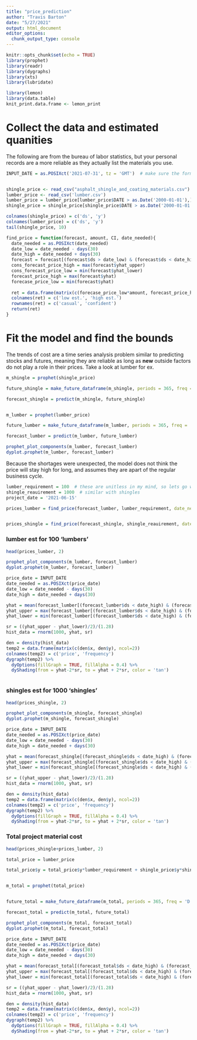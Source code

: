 ```yaml
---
title: "price_prediction"
author: "Travis Barton"
date: "5/27/2021"
output: html_document
editor_options: 
  chunk_output_type: console
---
```


```r
knitr::opts_chunk$set(echo = TRUE)
library(prophet)
library(readr)
library(dygraphs)
library(xts)
library(lubridate)

library(lemon)
library(data.table)
knit_print.data.frame <- lemon_print
```

# Collect the data and estimated quanities

The following are from the bureau of labor statistics, but your personal records are a more reliable as they actually list the materials you use. 
```r
INPUT_DATE = as.POSIXct('2021-07-31', tz = 'GMT')  # make sure the format is Year-month-day


shingle_price <- read_csv("asphalt_shingle_and_coating_materials.csv")
lumber_price <- read_csv('lumber.csv')
lumber_price = lumber_price[lumber_price$DATE > as.Date('2000-01-01'),]  # only recent data
shingle_price = shingle_price[shingle_price$DATE > as.Date('2000-01-01'),]  # same

colnames(shingle_price) = c('ds', 'y')
colnames(lumber_price) = c('ds', 'y')
tail(shingle_price, 10)

```

```r

find_price = function(forecast, amount, CI, date_needed){
  date_needed = as.POSIXct(date_needed)
  date_low = date_needed - days(30)
  date_high = date_needed + days(30)
  forecast = forecast[(forecast$ds > date_low) & (forecast$ds < date_high),]
  cons_forecast_price_high = max(forecast$yhat_upper)
  cons_forecast_price_low = min(forecast$yhat_lower)
  forecast_price_high = max(forecast$yhat)
  forecase_price_low = min(forecast$yhat)
  
  ret = data.frame(matrix(c(forecase_price_low*amount, forecast_price_high*amount, cons_forecast_price_low*amount, cons_forecast_price_high*amount), ncol=2, byrow = TRUE))
  colnames(ret) = c('low est.', 'high est.')
  rownames(ret) = c('casual', 'confident')
  return(ret)
}

```
# Fit the model and find the bounds 

The trends of cost are a time series analysis problem similar to predicting stocks and futures, meaning they are reliable as long as __new__ outside factors do not play a role in their prices. Take a look at lumber for ex.

```r

m_shingle = prophet(shingle_price)

future_shingle = make_future_dataframe(m_shingle, periods = 365, freq = "D")

forecast_shingle = predict(m_shingle, future_shingle)


m_lumber = prophet(lumber_price)

future_lumber = make_future_dataframe(m_lumber, periods = 365, freq = 'D')

forecast_lumber = predict(m_lumber, future_lumber)
```


```r

prophet_plot_components(m_lumber, forecast_lumber)
dyplot.prophet(m_lumber, forecast_lumber)


```


Because the shortages were unexpected, the model does not think the price will stay high for long, and assumes they are apart of the regular business cycle. 


```r
lumber_requirement = 100  # these are unitless in my mind, so lets go with 100 'lumbers'
shingle_reauirement = 1000  # similar with shingles
project_date = '2021-06-15'

prices_lumber = find_price(forecast_lumber, lumber_requirement, date_needed = project_date)


prices_shingle = find_price(forecast_shingle, shingle_reauirement, date_needed = project_date)

```

### lumber est for 100 'lumbers'

```r
head(prices_lumber, 2)
```


```r

prophet_plot_components(m_lumber, forecast_lumber)
dyplot.prophet(m_lumber, forecast_lumber)


```



```r
price_date = INPUT_DATE
date_needed = as.POSIXct(price_date)
date_low = date_needed - days(30)
date_high = date_needed + days(30)

yhat = mean(forecast_lumber[(forecast_lumber$ds < date_high) & (forecast_lumber$ds > date_low), 'yhat'])
yhat_upper = max(forecast_lumber[(forecast_lumber$ds < date_high) & (forecast_lumber$ds > date_low), 'yhat_upper'])
yhat_lower = min(forecast_lumber[(forecast_lumber$ds < date_high) & (forecast_lumber$ds > date_low), 'yhat_lower'])

sr = ((yhat_upper - yhat_lower)/2)/(1.28)
hist_data = rnorm(1000, yhat, sr)

den = density(hist_data)
temp2 = data.frame(matrix(c(den$x, den$y), ncol=2))
colnames(temp2) = c('price', 'frequency')
dygraph(temp2) %>%
  dyOptions(fillGraph = TRUE, fillAlpha = 0.4) %>%
  dyShading(from = yhat-2*sr, to = yhat + 2*sr, color = 'tan')



```


### shingles est for 1000 'shingles'

```r
head(prices_shingle, 2)
```


```r

prophet_plot_components(m_shingle, forecast_shingle)
dyplot.prophet(m_shingle, forecast_shingle)

```



```r
price_date = INPUT_DATE
date_needed = as.POSIXct(price_date)
date_low = date_needed - days(30)
date_high = date_needed + days(30)

yhat = mean(forecast_shingle[(forecast_shingle$ds < date_high) & (forecast_shingle$ds > date_low), 'yhat'])
yhat_upper = max(forecast_shingle[(forecast_shingle$ds < date_high) & (forecast_shingle$ds > date_low), 'yhat_upper'])
yhat_lower = min(forecast_shingle[(forecast_shingle$ds < date_high) & (forecast_shingle$ds > date_low), 'yhat_lower'])

sr = ((yhat_upper - yhat_lower)/2)/(1.28)
hist_data = rnorm(1000, yhat, sr)

den = density(hist_data)
temp2 = data.frame(matrix(c(den$x, den$y), ncol=2))
colnames(temp2) = c('price', 'frequency')
dygraph(temp2) %>%
  dyOptions(fillGraph = TRUE, fillAlpha = 0.4) %>%
  dyShading(from = yhat-2*sr, to = yhat + 2*sr, color = 'tan')

```


### Total project material cost
```r
head(prices_shingle+prices_lumber, 2)

```

```r
total_price = lumber_price

total_price$y = total_price$y*lumber_requirement + shingle_price$y*shingle_reauirement


m_total = prophet(total_price)


future_total = make_future_dataframe(m_total, periods = 365, freq = 'D')

forecast_total = predict(m_total, future_total)

prophet_plot_components(m_total, forecast_total)
dyplot.prophet(m_total, forecast_total)
```

```r
price_date = INPUT_DATE
date_needed = as.POSIXct(price_date)
date_low = date_needed - days(30)
date_high = date_needed + days(30)

yhat = mean(forecast_total[(forecast_total$ds < date_high) & (forecast_total$ds > date_low), 'yhat'])
yhat_upper = max(forecast_total[(forecast_total$ds < date_high) & (forecast_total$ds > date_low), 'yhat_upper'])
yhat_lower = min(forecast_total[(forecast_total$ds < date_high) & (forecast_total$ds > date_low), 'yhat_lower'])

sr = ((yhat_upper - yhat_lower)/2)/(1.28)
hist_data = rnorm(1000, yhat, sr)

den = density(hist_data)
temp2 = data.frame(matrix(c(den$x, den$y), ncol=2))
colnames(temp2) = c('price', 'frequency')
dygraph(temp2) %>%
  dyOptions(fillGraph = TRUE, fillAlpha = 0.4) %>%
  dyShading(from = yhat-2*sr, to = yhat + 2*sr, color = 'tan')


```